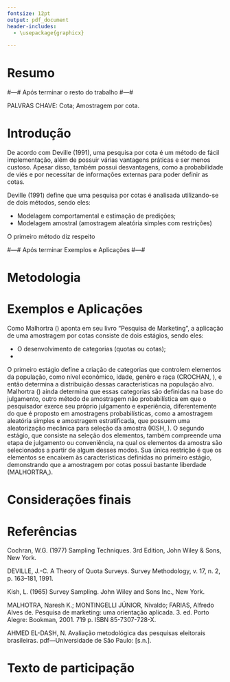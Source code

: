 ```yaml
---
fontsize: 12pt
output: pdf_document
header-includes:
  - \usepackage{graphicx}
  
---
```


\pagenumbering{gobble}

```{=tex}
\begin{center}
    
    \includegraphics[width=0.3\textwidth]{LOGO.png}
    
    \Large \textbf{UNIVERSIDADE FEDERAL DO ESPÍRITO SANTO}\\
    \Large \textbf{CENTRO DE CIÊNCIAS EXATAS}
    
    \vspace{4.5 cm}
    \Large \textbf{AMOSTRAGEM POR COTAS}

    \vspace{4.5 cm}
    \large \textbf{Ivan Cunha Vieira}\\
    \large \textbf{Luiz Felipe Leal Venturi}
    
    \vspace{4 cm}
    \large VITÓRIA, ES \\
    2024
    
\end{center}
```

\newpage

\pagenumbering{arabic}

# Resumo

#---# Após terminar o resto do trabalho #---#

PALVRAS CHAVE: Cota; Amostragem por cota. 

# Introdução

De acordo com Deville (1991), uma pesquisa por cota é um método de fácil implementação, 
além de possuir várias vantagens práticas e ser menos custoso. Apesar disso, 
também possui desvantagens, como a probabilidade de viés e por necessitar de 
informações externas para poder definir as cotas. 


Deville (1991) define que uma pesquisa por cotas é analisada utilizando-se de dois 
métodos, sendo eles:

-   Modelagem comportamental e estimação de predições;
-   Modelagem amostral (amostragem aleatória simples com restrições)

O primeiro método diz respeito

#---# Após terminar Exemplos e Aplicações #---#

# Metodologia

# Exemplos e Aplicações

Como Malhortra () aponta em seu livro "Pesquisa de Marketing", a aplicação de 
uma amostragem por cotas consiste de dois estágios, sendo eles: 

-   O desenvolvimento de categorias (quotas ou cotas);
-   

O primeiro estágio define a criação de categorias que controlem elementos da 
população, como nível econômico, idade, genêro e raça (CROCHAN, ), e então 
determina a distribuição dessas características na população alvo. Malhortra () 
ainda determina que essas categorias são definidas na base do julgamento, outro 
método de amostragem não probabilística em que o pesquisador
exerce seu próprio julgamento e experiência, diferentemente do que é proposto em
amostragens probabilísticas, como a amostragem aleatória simples e amostragem 
estratificada, que possuem uma aleatorização mecânica para seleção da amostra
(KISH, ).
O segundo estágio, que consiste na seleção dos elementos, também compreende uma 
etapa de julgamento ou conveniência, na qual os elementos da amostra são selecionados 
a partir de algum desses modos. Sua única restrição é que os elementos se encaixem
às características definidas no primeiro estágio, demonstrando que a amostragem 
por cotas possui bastante liberdade (MALHORTRA,).

# Considerações finais



# Referências

Cochran, W.G. (1977) Sampling Techniques. 3rd Edition, John Wiley & Sons, New York.

DEVILLE, J.-C. A Theory of Quota Surveys. Survey Methodology, v. 17, n. 2, p. 163–181,
1991.

Kish, L. (1965) Survey Sampling. John Wiley and Sons Inc., New York.

MALHOTRA, Naresh K.; MONTINGELLI JÚNIOR, Nivaldo; FARIAS, Alfredo Alves de. 
Pesquisa de marketing: uma orientação aplicada. 3. ed. Porto Alegre: Bookman, 2001. 
719 p. ISBN 85-7307-728-X.

AHMED EL-DASH, N. Avaliação metodológica das pesquisas eleitorais brasileiras. pdf—Universidade de São Paulo: [s.n.].

# Texto de participação

